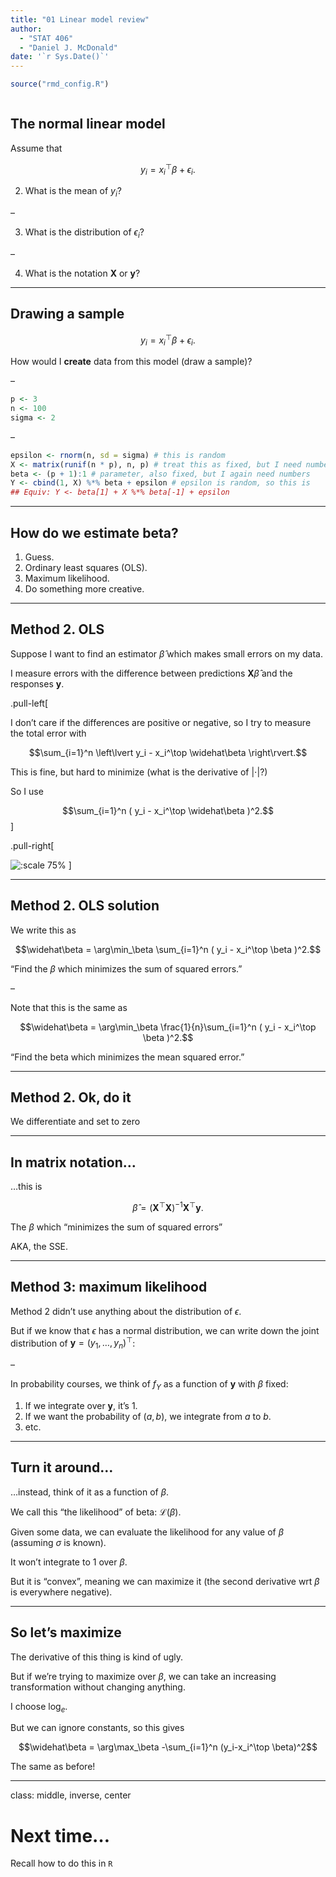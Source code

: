```yaml
---
title: "01 Linear model review"
author: 
  - "STAT 406"
  - "Daniel J. McDonald"
date: '`r Sys.Date()`'
---
```


```r
source("rmd_config.R")
```

```r
```


## The normal linear model

Assume that 

$$
y_i = x_i^\top \beta + \epsilon_i.
$$


2. What is the mean of $y_i$?

--

3. What is the distribution of $\epsilon_i$?

--

4. What is the notation $\mathbf{X}$ or $\mathbf{y}$?

---

## Drawing a sample

$$
y_i = x_i^\top \beta + \epsilon_i.
$$

How would I **create** data from this model (draw a sample)?

--

```r
p <- 3
n <- 100
sigma <- 2
```

--

```r
epsilon <- rnorm(n, sd = sigma) # this is random
X <- matrix(runif(n * p), n, p) # treat this as fixed, but I need numbers
beta <- (p + 1):1 # parameter, also fixed, but I again need numbers
Y <- cbind(1, X) %*% beta + epsilon # epsilon is random, so this is
## Equiv: Y <- beta[1] + X %*% beta[-1] + epsilon
```

---

## How do we estimate beta?

1. Guess.
2. Ordinary least squares (OLS).
3. Maximum likelihood.
4. Do something more creative.

---

## Method 2. OLS

Suppose I want to find an estimator $\widehat\beta$ which makes small errors on my data.

I measure errors with the difference between predictions $\mathbf{X}\widehat\beta$ and the responses $\mathbf{y}$.

.pull-left[

I don't care if the differences are positive or negative, so I try to measure the total error with


$$\sum_{i=1}^n \left\lvert y_i - x_i^\top \widehat\beta \right\rvert.$$


This is fine, but hard to minimize (what is the derivative of $|\cdot|$?)

So I use 


$$\sum_{i=1}^n ( y_i - x_i^\top \widehat\beta )^2.$$
]

.pull-right[

![:scale 75%](gfx/islr3_4.png)
]


---

## Method 2. OLS solution

We write this as

$$\widehat\beta = \arg\min_\beta \sum_{i=1}^n ( y_i - x_i^\top \beta )^2.$$


"Find the $\beta$ which minimizes the sum of squared errors."

--

Note that this is the same as 

$$\widehat\beta = \arg\min_\beta \frac{1}{n}\sum_{i=1}^n ( y_i - x_i^\top \beta )^2.$$

"Find the beta which minimizes the mean squared error."

---

## Method 2. Ok, do it

We differentiate and set to zero

\begin{aligned}
& \frac{\partial}{\partial \beta} \frac{1}{n}\sum_{i=1}^n ( y_i - x_i^\top \beta )^2\\
&= -\frac{2}{n}\sum_{i=1}^n x_i (y_i - x_i^\top\beta)\\
&= \frac{2}{n}\sum_{i=1}^n x_i x_i^\top \beta - x_i y_i\\
0 &\equiv \sum_{i=1}^n x_i x_i^\top \beta - x_i y_i\\
&\Rightarrow \sum_{i=1}^n x_i x_i^\top \beta = \sum_{i=1}^n x_i y_i\\
&\Rightarrow \beta = \left(\sum_{i=1}^n x_i x_i^\top\right)^{-1}\sum_{i=1}^n x_i y_i
\end{aligned}


---

## In matrix notation...

...this is 


$$\hat\beta = ( \mathbf{X}^\top  \mathbf{X})^{-1} \mathbf{X}^\top\mathbf{y}.$$


The $\beta$ which "minimizes the sum of squared errors"


AKA, the SSE.

---

## Method 3: maximum likelihood

Method 2 didn't use anything about the distribution of $\epsilon$.

But if we know that $\epsilon$ has a normal distribution, we can write down the joint distribution
of $\mathbf{y}=(y_1,\ldots,y_n)^\top$:


\begin{aligned}
f_Y(\mathbf{y} ; \beta) &= \prod_{i=1}^n f_{y_i ; \beta}(y_i)\\
  &= \prod_{i=1}^n \frac{1}{\sqrt{2\pi\sigma^2}} \exp\left(-\frac{1}{2\sigma^2} (y_i-x_i^\top \beta)^2\right)\\
  &= \left( \frac{1}{2\pi\sigma^2}\right)^{n/2} \exp\left(-\frac{1}{2\sigma^2}\sum_{i=1}^n (y_i-x_i^\top \beta)^2\right)
\end{aligned}

--

In probability courses, we think of $f_Y$ as a function of $\mathbf{y}$ with $\beta$ fixed:

1. If we integrate over $\mathbf{y}$, it's $1$.
2. If we want the probability of $(a,b)$, we integrate from $a$ to $b$.
3. etc.

---

## Turn it around...

...instead, think of it as a function of $\beta$.

We call this "the likelihood" of beta: $\mathcal{L}(\beta)$.

Given some data, we can evaluate the likelihood for any value of $\beta$ (assuming $\sigma$ is known).

It won't integrate to $1$ over $\beta$.

But it is "convex", meaning we can maximize it (the second derivative wrt $\beta$ is everywhere negative).

---

## So let's maximize

The derivative of this thing is kind of ugly.

But if we're trying to maximize over $\beta$, we can take an increasing transformation without changing anything.

I choose $\log_e$.


\begin{aligned}
\mathcal{L}(\beta) &= \left( \frac{1}{2\pi\sigma^2}\right)^{n/2} \exp\left(-\frac{1}{2\sigma^2}\sum_{i=1}^n (y_i-x_i^\top \beta)^2\right)\\
\ell(\beta) &=-\frac{n}{2}\log (2\pi\sigma^2) -\frac{1}{2\sigma^2} \sum_{i=1}^n (y_i-x_i^\top \beta)^2
\end{aligned}


But we can ignore constants, so this gives


$$\widehat\beta = \arg\max_\beta -\sum_{i=1}^n (y_i-x_i^\top \beta)^2$$


The same as before!

---
class: middle, inverse, center

# Next time...

Recall how to do this in `R`